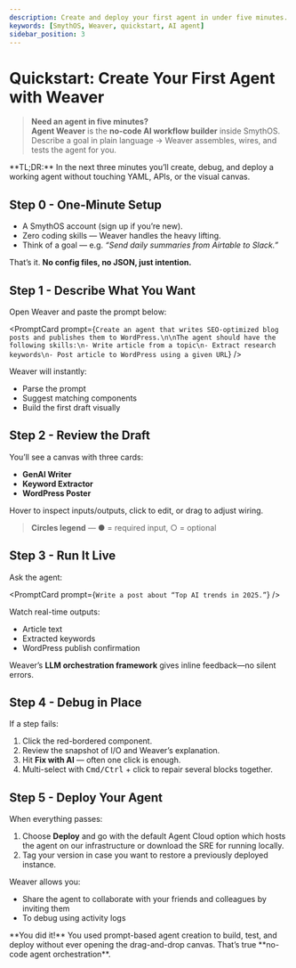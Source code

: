 ```yaml
---
description: Create and deploy your first agent in under five minutes.
keywords: [SmythOS, Weaver, quickstart, AI agent]
sidebar_position: 3
---
```

# Quickstart: Create Your First Agent with Weaver

> **Need an agent in five minutes?**  
> **Agent Weaver** is the **no-code AI workflow builder** inside SmythOS.  
> Describe a goal in plain language → Weaver assembles, wires, and tests the agent for you.

<InfoCallout>
**TL;DR:** In the next three minutes you’ll create, debug, and deploy a working agent without touching YAML, APIs, or the visual canvas.
</InfoCallout>

<Divider/>

## Step 0 - One-Minute Setup

- A SmythOS account (<DocLink to="https://app.smythos.com/signup">sign up</DocLink> if you’re new).  
- Zero coding skills — Weaver handles the heavy lifting.
- Think of a goal — e.g. *“Send daily summaries from Airtable to Slack.”*

That’s it. **No config files, no JSON, just intention.**

<Divider/>

## Step 1 - Describe What You Want

Open Weaver and paste the prompt below:

<PromptCard prompt={`Create an agent that writes SEO-optimized blog posts and publishes them to WordPress.\n\nThe agent should have the following skills:\n- Write article from a topic\n- Extract research keywords\n- Post article to WordPress using a given URL`} />

Weaver will instantly:

- Parse the prompt  
- Suggest matching components  
- Build the first draft visually  

<Divider/>

## Step 2 - Review the Draft

You’ll see a canvas with three cards:

- **GenAI Writer**  
- **Keyword Extractor**  
- **WordPress Poster**

Hover to inspect inputs/outputs, click to edit, or drag to adjust wiring.

> **Circles legend** — ● = required input, ○ = optional

<Divider/>

## Step 3 - Run It Live

Ask the agent:

<PromptCard prompt={`Write a post about “Top AI trends in 2025.”`} />

Watch real-time outputs:

- Article text  
- Extracted keywords  
- WordPress publish confirmation  

Weaver’s **LLM orchestration framework** gives inline feedback—no silent errors.

<Divider/>

## Step 4 - Debug in Place

If a step fails:

1. Click the red-bordered component.  
2. Review the snapshot of I/O and Weaver’s explanation.  
3. Hit **Fix with AI** — often one click is enough.  
4. Multi-select with <kbd>Cmd/Ctrl</kbd> + click to repair several blocks together.

<Divider/>

## Step 5 - Deploy Your Agent

When everything passes:

1. Choose **Deploy** and go with the default Agent Cloud option which hosts the agent on our infrastructure or download the SRE for running locally. 
2. Tag your version in case you want to restore a previously deployed instance.

Weaver allows you:

- Share the agent to <DocLink to='../agent-collaborations/overview>'> collaborate</DocLink> with your friends and colleagues by inviting them
- To debug using activity logs

<InfoCallout>
**You did it!** You used prompt-based agent creation to build, test, and deploy without ever opening the drag-and-drop canvas. That’s true **no-code agent orchestration**.
</InfoCallout>

<Divider/>


